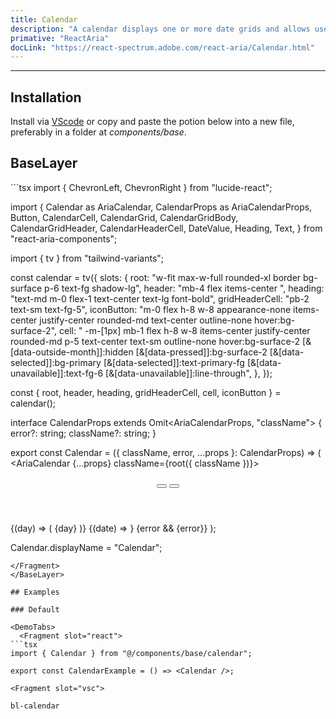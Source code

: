 ```yaml
---
title: Calendar
description: "A calendar displays one or more date grids and allows users to select a single date."
primative: "ReactAria"
docLink: "https://react-spectrum.adobe.com/react-aria/Calendar.html"
---
```

---

<MdxExample>
  <CalendarExample client:load/>
</MdxExample>

## Installation

Install via [VScode](/docs/getting-started/vsc) or copy and paste the potion below into a new file, preferably in a folder at *components/base*.

## BaseLayer

<BaseLayer>
<Fragment slot="contentSlot">
```tsx
import { ChevronLeft, ChevronRight } from "lucide-react";

import {
  Calendar as AriaCalendar,
  CalendarProps as AriaCalendarProps,
  Button,
  CalendarCell,
  CalendarGrid,
  CalendarGridBody,
  CalendarGridHeader,
  CalendarHeaderCell,
  DateValue,
  Heading,
  Text,
} from "react-aria-components";

import { tv } from "tailwind-variants";

const calendar = tv({
  slots: {
    root: "w-fit max-w-full rounded-xl border bg-surface p-6 text-fg shadow-lg",
    header: "mb-4 flex items-center ",
    heading: "text-md m-0 flex-1 text-center text-lg font-bold",
    gridHeaderCell: "pb-2 text-sm text-fg-5",
    iconButton:
      "m-0 flex h-8 w-8 appearance-none items-center justify-center rounded-md text-center outline-none hover:bg-surface-2",
    cell: " -m-[1px] mb-1 flex h-8 w-8 items-center justify-center rounded-md p-5 text-center text-sm outline-none hover:bg-surface-2 [&[data-outside-month]]:hidden  [&[data-pressed]]:bg-surface-2 [&[data-selected]]:bg-primary [&[data-selected]]:text-primary-fg [&[data-unavailable]]:text-fg-6 [&[data-unavailable]]:line-through",
  },
});

const { root, header, heading, gridHeaderCell, cell, iconButton } = calendar();

interface CalendarProps<T extends DateValue>
  extends Omit<AriaCalendarProps<T>, "className"> {
  error?: string;
  className?: string;
}

export const Calendar = ({
  className,
  error,
  ...props
}: CalendarProps<DateValue>) => (
  <AriaCalendar {...props} className={root({ className })}>
    <header className={header()}>
      <Button className={iconButton()} slot="previous">
        <ChevronLeft className="h-6 w-6" />
      </Button>
      <Heading className={heading()} />
      <Button className={iconButton()} slot="next">
        <ChevronRight className="h-6 w-6" />
      </Button>
    </header>
    <CalendarGrid>
      <CalendarGridHeader>
        {(day) => (
          <CalendarHeaderCell className={gridHeaderCell()}>
            {day}
          </CalendarHeaderCell>
        )}
      </CalendarGridHeader>
      <CalendarGridBody>
        {(date) => <CalendarCell className={cell()} date={date} />}
      </CalendarGridBody>
    </CalendarGrid>
    {error && <Text slot="error">{error}</Text>}
  </AriaCalendar>
);

Calendar.displayName = "Calendar";

```
</Fragment>
</BaseLayer>

## Examples

### Default 

<DemoTabs>
  <Fragment slot="react">
```tsx
import { Calendar } from "@/components/base/calendar";

export const CalendarExample = () => <Calendar />;

```
  </Fragment>

    <Fragment slot="vsc">
```bash
bl-calendar
```
  </Fragment>
</DemoTabs>


